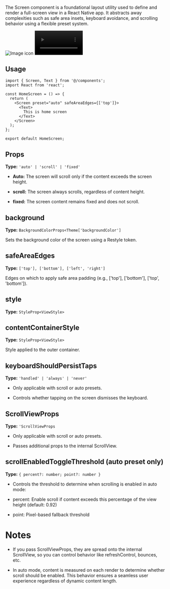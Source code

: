 
The Screen component is a foundational layout utility used to define and render a full-screen view in a React Native app. It abstracts away complexities such as safe area insets, keyboard avoidance, and scrolling behavior using a flexible preset system.

<Tabs>
  <TabItem value="image" label="Fixed Screen">
    <img
      src="https://github.com/user-attachments/assets/63b626c1-da37-4b64-ae86-47aea76b3598"
      alt="Image icon"
      style={{maxWidth: "30%", height: "auto"}}
    />
  </TabItem>
  <TabItem value="animation" label="Scrollable Screen">
    <video controls autoplay width="30%" muted>
      <source src="https://github.com/user-attachments/assets/9760c348-0301-4ea2-9a37-cf5dd7ddd8d2" />
    </video>
  </TabItem>
</Tabs>

## Usage

```tsx
import { Screen, Text } from '@/components';
import React from 'react';

const HomeScreen = () => {
  return (
    <Screen preset="auto" safeAreaEdges={['top']}>
      <Text>
        This is home screen
      </Text>
    </Screen>
  );
};

export default HomeScreen;
```

## Props

**Type:** `'auto' | 'scroll' | 'fixed'`

- **Auto:** The screen will scroll only if the content exceeds the screen height.

- **scroll:** The screen always scrolls, regardless of content height.

- **fixed:** The screen content remains fixed and does not scroll.

## background

**Type:** `BackgroundColorProps<Theme['backgroundColor']`

Sets the background color of the screen using a Restyle token.

## safeAreaEdges

**Type:** `['top'], ['bottom'], ['left', 'right']`

Edges on which to apply safe area padding (e.g., ['top'], ['bottom'], ['top', 'bottom']).

## style

**Type:** `StyleProp<ViewStyle>`

## contentContainerStyle

**Type:** `StyleProp<ViewStyle>`

Style applied to the outer container.

## keyboardShouldPersistTaps

**Type:** `'handled' | 'always' | 'never'`

- Only applicable with scroll or auto presets.

- Controls whether tapping on the screen dismisses the keyboard.


## ScrollViewProps

**Type:** `'ScrollViewProps`

- Only applicable with scroll or auto presets.

- Passes additional props to the internal ScrollView.

## scrollEnabledToggleThreshold (auto preset only)

**Type:** `{ percent?: number; point?: number }`

- Controls the threshold to determine when scrolling is enabled in auto mode:

- percent: Enable scroll if content exceeds this percentage of the view height (default: 0.92)

- point: Pixel-based fallback threshold

# Notes
- If you pass ScrollViewProps, they are spread onto the internal ScrollView, so you can control behavior like refreshControl, bounces, etc.

- In auto mode, content is measured on each render to determine whether scroll should be enabled. This behavior ensures a seamless user experience regardless of dynamic content length.